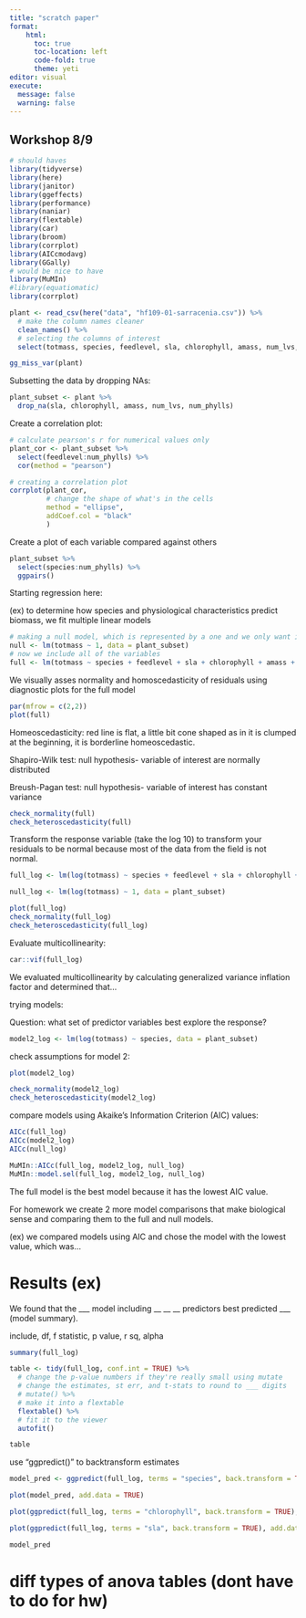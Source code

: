 ```yaml
---
title: "scratch paper"
format: 
    html: 
      toc: true
      toc-location: left
      code-fold: true
      theme: yeti
editor: visual
execute: 
  message: false
  warning: false
---
```


## Workshop 8/9

```r
# should haves
library(tidyverse)
library(here)
library(janitor)
library(ggeffects)
library(performance)
library(naniar)
library(flextable)
library(car)
library(broom)
library(corrplot)
library(AICcmodavg)
library(GGally)
# would be nice to have
library(MuMIn)
#library(equatiomatic)
library(corrplot)

```

```r
plant <- read_csv(here("data", "hf109-01-sarracenia.csv")) %>% 
  # make the column names cleaner
  clean_names() %>% 
  # selecting the columns of interest
  select(totmass, species, feedlevel, sla, chlorophyll, amass, num_lvs, num_phylls)
```

```r
gg_miss_var(plant)
```

Subsetting the data by dropping NAs:

```r
plant_subset <- plant %>% 
  drop_na(sla, chlorophyll, amass, num_lvs, num_phylls)
```

Create a correlation plot:

```r
# calculate pearson's r for numerical values only
plant_cor <- plant_subset %>% 
  select(feedlevel:num_phylls) %>% 
  cor(method = "pearson")

# creating a correlation plot
corrplot(plant_cor,
         # change the shape of what's in the cells
         method = "ellipse",
         addCoef.col = "black"
         )
```

Create a plot of each variable compared against others

```r
plant_subset %>% 
  select(species:num_phylls) %>% 
  ggpairs()
```

Starting regression here:

(ex) to determine how species and physiological characteristics predict biomass, we fit multiple linear models

```r
# making a null model, which is represented by a one and we only want it from the plant_subset dataset
null <- lm(totmass ~ 1, data = plant_subset)
# now we include all of the variables
full <- lm(totmass ~ species + feedlevel + sla + chlorophyll + amass + num_lvs + num_phylls, data = plant_subset)
```

We visually asses normality and homoscedasticity of residuals using diagnostic plots for the full model

```r
par(mfrow = c(2,2))
plot(full)
```

Homeoscedasticity: red line is flat, a little bit cone shaped as in it is clumped at the beginning, it is borderline homeoscedastic.

Shapiro-Wilk test: null hypothesis- variable of interest are normally distributed

Breush-Pagan test: null hypothesis- variable of interest has constant variance

```r
check_normality(full)
check_heteroscedasticity(full)
```

Transform the response variable (take the log 10) to transform your residuals to be normal because most of the data from the field is not normal.

```r
full_log <- lm(log(totmass) ~ species + feedlevel + sla + chlorophyll + amass + num_lvs + num_phylls, data = plant_subset)

null_log <- lm(log(totmass) ~ 1, data = plant_subset)

plot(full_log)
check_normality(full_log)
check_heteroscedasticity(full_log)
```

Evaluate multicollinearity:

```r
car::vif(full_log)
```

We evaluated multicollinearity by calculating generalized variance inflation factor and determined that...

trying models:

Question: what set of predictor variables best explore the response?

```r
model2_log <- lm(log(totmass) ~ species, data = plant_subset)
```

check assumptions for model 2:

```r
plot(model2_log)

check_normality(model2_log)
check_heteroscedasticity(model2_log)
```

compare models using Akaike's Information Criterion (AIC) values:

```r
AICc(full_log)
AICc(model2_log)
AICc(null_log)

MuMIn::AICc(full_log, model2_log, null_log)
MuMIn::model.sel(full_log, model2_log, null_log)
```

The full model is the best model because it has the lowest AIC value.

For homework we create 2 more model comparisons that make biological sense and comparing them to the full and null models.

(ex) we compared models using AIC and chose the model with the lowest value, which was...

# Results (ex)

We found that the \_\_\_ model including \_\_ \_\_ \_\_ predictors best predicted \_\_\_ (model summary).

include, df, f statistic, p value, r sq, alpha

```r
summary(full_log)

table <- tidy(full_log, conf.int = TRUE) %>% 
  # change the p-value numbers if they're really small using mutate
  # change the estimates, st err, and t-stats to round to ___ digits
  # mutate() %>% 
  # make it into a flextable
  flextable() %>% 
  # fit it to the viewer
  autofit()

table
```

use "ggpredict()" to backtransform estimates

```r
model_pred <- ggpredict(full_log, terms = "species", back.transform = TRUE)

plot(model_pred, add.data = TRUE)

plot(ggpredict(full_log, terms = "chlorophyll", back.transform = TRUE), add.data = TRUE)

plot(ggpredict(full_log, terms = "sla", back.transform = TRUE), add.data = TRUE)

model_pred
```

# diff types of anova tables (dont have to do for hw)

```r

```
